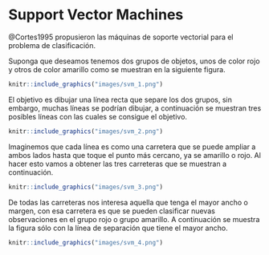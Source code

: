 # Support Vector Machines {#svm-clas}
@Cortes1995 propusieron las máquinas de soporte vectorial para el problema de clasificación.

Suponga que deseamos tenemos dos grupos de objetos, unos de color rojo y otros de color amarillo como se muestran en la siguiente figura.

```r
knitr::include_graphics("images/svm_1.png")
```

El objetivo es dibujar una línea recta que separe los dos grupos, sin embargo, muchas líneas se podrían dibujar, a continuación se muestran tres posibles líneas con las cuales se consigue el objetivo.

```r
knitr::include_graphics("images/svm_2.png")
```

Imaginemos que cada línea es como una carretera que se puede ampliar a ambos lados hasta que toque el punto más cercano, ya se amarillo o rojo. Al hacer esto vamos a obtener las tres carreteras que se muestran a continuación.

```r
knitr::include_graphics("images/svm_3.png")
```

De todas las carreteras nos interesa aquella que tenga el mayor ancho o margen, con esa carretera es que se pueden clasificar nuevas observaciones en el grupo rojo o grupo amarillo. A continuación se muestra la figura sólo con la línea de separación que tiene el mayor ancho.

```r
knitr::include_graphics("images/svm_4.png")
```
